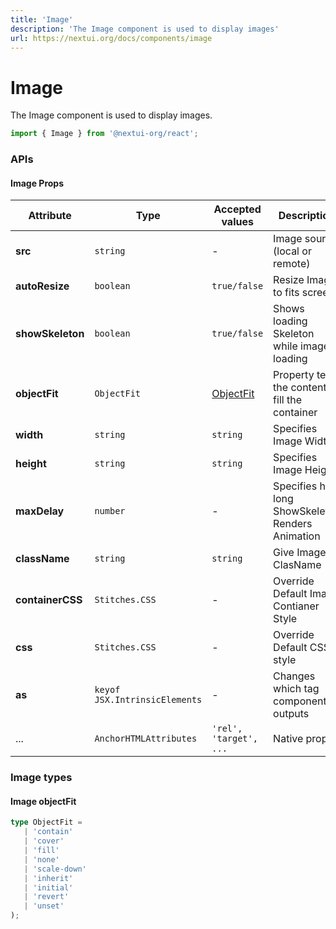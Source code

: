 ```yaml
---
title: 'Image'
description: 'The Image component is used to display images'
url: https://nextui.org/docs/components/image
---
```


# Image

The Image component is used to display images.

```jsx
import { Image } from '@nextui-org/react';
```

<CarbonAd />

<Spacer y={2} />

<Playground
  title="Default"
  desc="The default `Image` acts as img component."
  files={imageContent.default_image}
/>

<Playground
  title="Size"
  desc="Set the Size of Image with `width` & `height` prop."
  files={imageContent.size}
/>

<Playground
  title="ShowSkeleton"
  desc="shows Skeleton Loading to indicate that the content is loading ."
  files={imageContent.showSkeleton}
/>

<Playground
  title="Object-Fit"
  desc="This property tells the content to fill the container in a variety of ways. "
  files={imageContent.objectFit}
/>

<Spacer y={3} />

### APIs

<Spacer y={2} />

#### Image Props


| Attribute            | Type                                            | Accepted values                 | Description                                          | Default      |
| -------------------- | ----------------------------------------------- | ------------------------------- | ---------------------------------------------------- | ------------ |
| **src**              | `string`                                        | -                               | Image source (local or remote)                       | `-`          |
| **autoResize**       | `boolean`                                       | `true/false`                    | Resize Image to fits screen                          | `false`      |
| **showSkeleton**     | `boolean`                                       | `true/false`                    | Shows loading Skeleton while image is loading        | `true`       |
| **objectFit**        | `ObjectFit`                                     | [ObjectFit](#image-objectfit)   | Property tells the content to fill the container     | `scale-down` |
| **width**            | `string`                                        | `string`                        | Specifies Image Width                                | `-`          |
| **height**           | `string`                                        | `string`                        | Specifies Image Height                               | `-`          |
| **maxDelay**         | `number`                                        | -                               | Specifies how long ShowSkeleton Renders Animation    | `3000`       |
| **className**        | `string`                                        | `string`                        | Give Image A ClasName                                | `-`          |
| **containerCSS**     | `Stitches.CSS`                                  | -                               | Override Default Image Contianer Style               | `-`          |
| **css**              | `Stitches.CSS`                                  | -                               | Override Default CSS style                           | `-`          |
| **as**               | `keyof JSX.IntrinsicElements`                   | -                               | Changes which tag component outputs                  | `a`          |
| ...                  | `AnchorHTMLAttributes`                          | `'rel', 'target', ...`          | Native props                                         | `-`          |


<Spacer y={2} />

### Image types

<Spacer y={1} />

#### Image objectFit

```ts
type ObjectFit =
   | 'contain'
   | 'cover'
   | 'fill'
   | 'none'
   | 'scale-down'
   | 'inherit'
   | 'initial'
   | 'revert'
   | 'unset'
);
```
